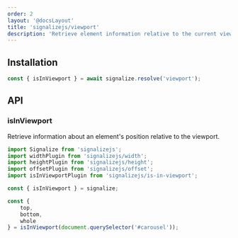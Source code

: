 ```yaml
---
order: 2
layout: '@docsLayout'
title: 'signalizejs/viewport'
description: 'Retrieve element information relative to the current viewport.'
---
```


## Installation
<ImportMapDependencies module="viewport" />

```js
const { isInViewport } = await signalize.resolve('viewport');
```

## API

### isInViewport
Retrieve information about an element's position relative to the viewport.

```js
import Signalize from 'signalizejs';
import widthPlugin from 'signalizejs/width';
import heightPlugin from 'signalizejs/height';
import offsetPlugin from 'signalizejs/offset';
import isInViewportPlugin from 'signalizejs/is-in-viewport';

const { isInViewport } = signalize;

const {
	top,
	bottom,
	whole
} = isInViewport(document.querySelector('#carousel'));
```
